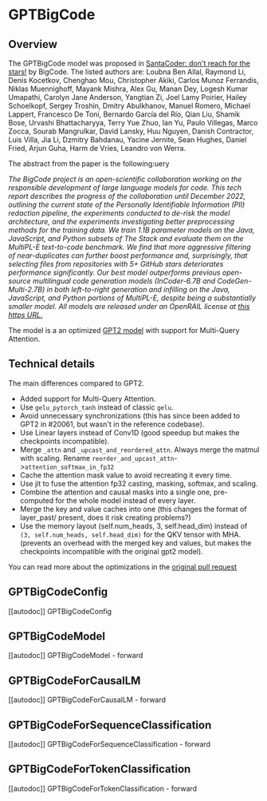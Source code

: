 <!--Copyright 2023 The HuggingFace Team. All rights reserved.

Licensed under the Apache License, Version 2.0 (the "License"); you may not use this file except in compliance with
the License. You may obtain a copy of the License at

http://www.apache.org/licenses/LICENSE-2.0

Unless required by applicable law or agreed to in writing, software distributed under the License is distributed on
an "AS IS" BASIS, WITHOUT WARRANTIES OR CONDITIONS OF ANY KIND, either express or implied. See the License for the
specific language governing permissions and limitations under the License.
-->

# GPTBigCode

## Overview

The GPTBigCode model was proposed in [SantaCoder: don't reach for the stars!](https://arxiv.org/abs/2301.03988) by BigCode. The listed authors are: Loubna Ben Allal, Raymond Li, Denis Kocetkov, Chenghao Mou, Christopher Akiki, Carlos Munoz Ferrandis, Niklas Muennighoff, Mayank Mishra, Alex Gu, Manan Dey, Logesh Kumar Umapathi, Carolyn Jane Anderson, Yangtian Zi, Joel Lamy Poirier, Hailey Schoelkopf, Sergey Troshin, Dmitry Abulkhanov, Manuel Romero, Michael Lappert, Francesco De Toni, Bernardo García del Río, Qian Liu, Shamik Bose, Urvashi Bhattacharyya, Terry Yue Zhuo, Ian Yu, Paulo Villegas, Marco Zocca, Sourab Mangrulkar, David Lansky, Huu Nguyen, Danish Contractor, Luis Villa, Jia Li, Dzmitry Bahdanau, Yacine Jernite, Sean Hughes, Daniel Fried, Arjun Guha, Harm de Vries, Leandro von Werra.

The abstract from the paper is the following:uery

*The BigCode project is an open-scientific collaboration working on the responsible development of large language models for code. This tech report describes the progress of the collaboration until December 2022, outlining the current state of the Personally Identifiable Information (PII) redaction pipeline, the experiments conducted to de-risk the model architecture, and the experiments investigating better preprocessing methods for the training data. We train 1.1B parameter models on the Java, JavaScript, and Python subsets of The Stack and evaluate them on the MultiPL-E text-to-code benchmark. We find that more aggressive filtering of near-duplicates can further boost performance and, surprisingly, that selecting files from repositories with 5+ GitHub stars deteriorates performance significantly. Our best model outperforms previous open-source multilingual code generation models (InCoder-6.7B and CodeGen-Multi-2.7B) in both left-to-right generation and infilling on the Java, JavaScript, and Python portions of MultiPL-E, despite being a substantially smaller model. All models are released under an OpenRAIL license at [this https URL.](https://huggingface.co/bigcode)*

The model is a an optimized [GPT2 model](https://huggingface.co/docs/transformers/model_doc/gpt2) with support for Multi-Query Attention.

## Technical details

The main differences compared to GPT2.
- Added support for Multi-Query Attention.
- Use `gelu_pytorch_tanh` instead of classic `gelu`.
- Avoid unnecessary synchronizations (this has since been added to GPT2 in #20061, but wasn't in the reference codebase).
- Use Linear layers instead of Conv1D (good speedup but makes the checkpoints incompatible).
- Merge `_attn` and `_upcast_and_reordered_attn`. Always merge the matmul with scaling. Rename `reorder_and_upcast_attn`->`attention_softmax_in_fp32`
- Cache the attention mask value to avoid recreating it every time.
- Use jit to fuse the attention fp32 casting, masking, softmax, and scaling.
- Combine the attention and causal masks into a single one, pre-computed for the whole model instead of every layer.
- Merge the key and value caches into one (this changes the format of layer_past/ present, does it risk creating problems?)
- Use the memory layout (self.num_heads, 3, self.head_dim) instead of `(3, self.num_heads, self.head_dim)` for the QKV tensor with MHA. (prevents an overhead with the merged key and values, but makes the checkpoints incompatible with the original gpt2 model).

You can read more about the optimizations in the [original pull request](https://github.com/huggingface/transformers/pull/22575)

## GPTBigCodeConfig

[[autodoc]] GPTBigCodeConfig


## GPTBigCodeModel

[[autodoc]] GPTBigCodeModel
    - forward

## GPTBigCodeForCausalLM

[[autodoc]] GPTBigCodeForCausalLM
    - forward


## GPTBigCodeForSequenceClassification

[[autodoc]] GPTBigCodeForSequenceClassification
    - forward

## GPTBigCodeForTokenClassification

[[autodoc]] GPTBigCodeForTokenClassification
    - forward
